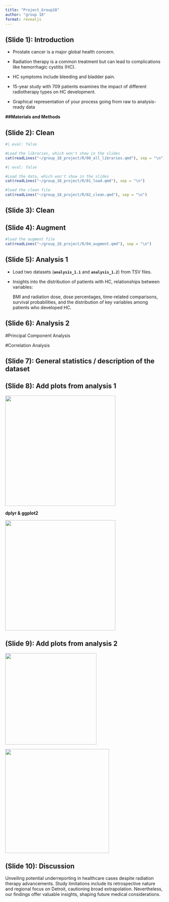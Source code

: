```yaml
---
title: "Project_Group18"
author: "group 18"
format: revealjs
---
```


## (Slide 1): Introduction

-   Prostate cancer is a major global health concern.

-   Radiation therapy is a common treatment but can lead to complications like hemorrhagic cystitis (HC).

-   HC symptoms include bleeding and bladder pain.

-   15-year study with 709 patients examines the impact of different radiotherapy types on HC development.

-   Graphical representation of your process going from raw to analysis-ready data

**##Materials and Methods**

## (Slide 2): Clean

```r
#| eval: false

#Load the libraries, which won't show in the slides
cat(readLines("~/group_18_project/R/00_all_libraries.qmd"), sep = "\n")
```

```r
#| eval: false

#Load the data, which won't show in the slides
cat(readLines("~/group_18_project/R/01_load.qmd"), sep = "\n")
```

```r
#load the clean file
cat(readLines("~/group_18_project/R/02_clean.qmd"), sep = "\n")
```

## (Slide 3): Clean

## (Slide 4): Augment

```r
#load the augment file
cat(readLines("~/group_18_project/R/04_augment.qmd"), sep = "\n")
```

## (Slide 5): Analysis 1

-   Load two datasets (**`analysis_1.1`** and **`analysis_1.2`**) from TSV files.

-   Insights into the distribution of patients with HC, relationships between variables:

    BMI and radiation dose, dose percentages, time-related comparisons, survival probabilities, and the distribution of key variables among patients who developed HC.

## (Slide 6): Analysis 2

#Principal Component Analysis

#Correlation Analysis

## (Slide 7): General statistics / description of the dataset

## (Slide 8): Add plots from analysis 1

![](images/key_plot_1.9-01.png){fig-align="left" width="350"}

**dplyr & ggplot2**

![](images/key_plot_1.8-01.png){fig-align="center" width="350"}

## (Slide 9): Add plots from analysis 2

![](images/key_plot_2.1.png){fig-align="left" width="290"}

![](images/key_plot_2.3.png){fig-align="right" width="330"}

## **(Slide 10): Discussion**

Unveiling potential underreporting in healthcare cases despite radiation therapy advancements. Study limitations include its retrospective nature and regional focus on Detroit, cautioning broad extrapolation. Nevertheless, our findings offer valuable insights, shaping future medical considerations.
